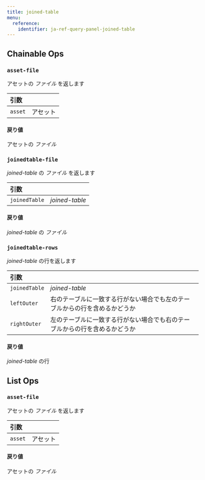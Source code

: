 ---
title: joined-table
menu:
  reference:
    identifier: ja-ref-query-panel-joined-table
---

## Chainable Ops
<h3 id="asset-file"><code>asset-file</code></h3>

アセットの _ファイル_ を返します

| 引数 |  |
| :--- | :--- |
| `asset` | アセット |

#### 戻り値
アセットの _ファイル_

<h3 id="joinedtable-file"><code>joinedtable-file</code></h3>

_joined-table_ の _ファイル_ を返します

| 引数 |  |
| :--- | :--- |
| `joinedTable` | _joined-table_ |

#### 戻り値
_joined-table_ の _ファイル_

<h3 id="joinedtable-rows"><code>joinedtable-rows</code></h3>

_joined-table_ の行を返します

| 引数 |  |
| :--- | :--- |
| `joinedTable` | _joined-table_ |
| `leftOuter` | 右のテーブルに一致する行がない場合でも左のテーブルからの行を含めるかどうか |
| `rightOuter` | 左のテーブルに一致する行がない場合でも右のテーブルからの行を含めるかどうか |

#### 戻り値
_joined-table_ の行


## List Ops
<h3 id="asset-file"><code>asset-file</code></h3>

アセットの _ファイル_ を返します

| 引数 |  |
| :--- | :--- |
| `asset` | アセット |

#### 戻り値
アセットの _ファイル_